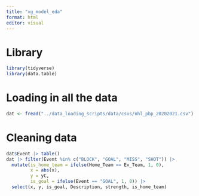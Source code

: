 ```yaml
---
title: "xg_model_eda"
format: html
editor: visual
---
```


# Library

```r
library(tidyverse)
library(data.table)
```

# Loading in all the data

```r
dat <- fread("../data_loading_scripts/data/csvs/nhl_pbp_20202021.csv")
```

# Cleaning data

```r
dat$Event |> table()
dat |> filter(Event %in% c("BLOCK", "GOAL", "MISS", "SHOT")) |>
  mutate(is_home_team = ifelse(Home_Team == Ev_Team, 1, 0),
         x = abs(x),
         y = yC,
         is_goal = ifelse(Event == "GOAL", 1, 0)) |>
  select(x, y, is_goal, Description, strength, is_home_team)
```

